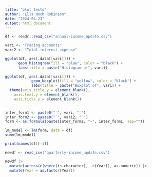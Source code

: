 ```yaml
---
title: "plot tests"
author: "Ella Hoch Robinson"
date: "2024-04-23"
output: html_document
---
```

```r
df <- readr::read_csv("annual-income_update.csv")
```

```r
vari <- "Trading accounts"
vari2 <- "Total interest expense"
```



```r
ggplot(df, aes(.data[[vari]])) + 
      geom_histogram(fill = "blue", color = "black") +
      labs(title = paste("Histogram of", vari))
```

```r
ggplot(df, aes(.data[[vari]])) + 
            geom_boxplot(fill = "yellow", color = "black") +
            labs(title = paste("Boxplot of", vari)) +
  theme(axis.title.y = element_blank(),
    axis.text.y = element_blank(),
    axis.ticks.y = element_blank())
            
```

```r
inter_form1 <- paste0("`", vari, "`")
inter_form2 <- paste0("`", vari2, "`")
form <- as.formula(paste(inter_form2, "~", inter_form1, sep=""))

lm_model <- lm(form, data = df)
summ(lm_model)
```

```r
print(names(df)[-1])
```

```r
newdf <- read_csv("quarterly-income_update.csv")
```

```r
newdf |> 
  mutate(across(c(where(is.character), -c(Year)), as.numeric)) |> 
  mutate(Year = as.factor(Year))
```

